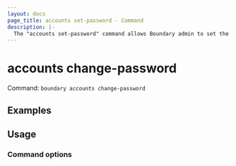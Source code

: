 ```yaml
---
layout: docs
page_title: accounts set-password - Command
description: |-
  The "accounts set-password" command allows Boundary admin to set the password for an account.
---
```


# accounts change-password

Command: `boundary accounts change-password`


## Examples


## Usage


### Command options